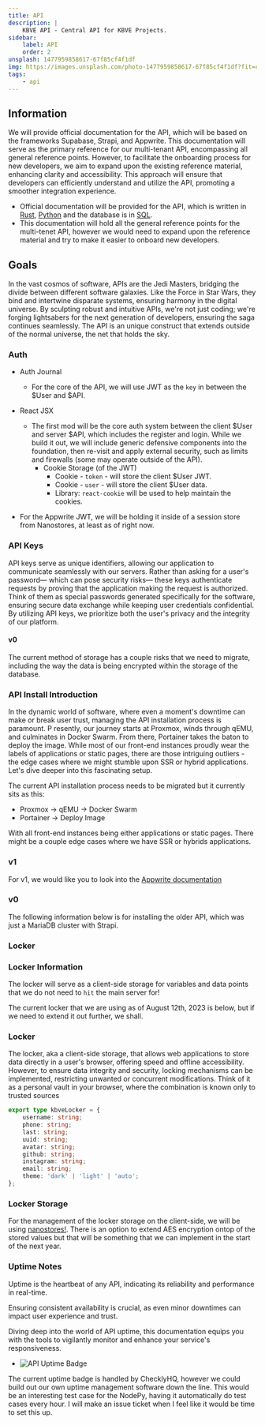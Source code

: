 ```yaml
---
title: API
description: |
    KBVE API - Central API for KBVE Projects.
sidebar:
    label: API
    order: 2
unsplash: 1477959858617-67f85cf4f1df
img: https://images.unsplash.com/photo-1477959858617-67f85cf4f1df?fit=crop&w=1400&h=700&q=75
tags:
    - api
---
```


## Information

We will provide official documentation for the API, which will be based on the frameworks Supabase, Strapi, and Appwrite.
This documentation will serve as the primary reference for our multi-tenant API, encompassing all general reference points.
However, to facilitate the onboarding process for new developers, we aim to expand upon the existing reference material, enhancing clarity and accessibility.
This approach will ensure that developers can efficiently understand and utilize the API, promoting a smoother integration experience.


-   Official documentation will be provided for the API, which is written in [Rust](https://kbve.com/application/rust/), [Python](https://kbve.com/application/python/) and the database is in [SQL](https://kbve.com/application/sql/).
-   This documentation will hold all the general reference points for the multi-tenet API, however we would need to expand upon the reference material and try to make it easier to onboard new developers.

## Goals

In the vast cosmos of software, APIs are the Jedi Masters, bridging the divide between different software galaxies.
Like the Force in Star Wars, they bind and intertwine disparate systems, ensuring harmony in the digital universe.
By sculpting robust and intuitive APIs, we're not just coding; we're forging lightsabers for the next generation of developers, ensuring the saga continues seamlessly.
The API is an unique construct that extends outside of the normal universe, the net that holds the sky.

### Auth

-   Auth Journal
    -   For the core of the API, we will use JWT as the `key` in between the $User and $API.
-   React JSX

    -   The first mod will be the core auth system between the client $User and server $API, which includes the register and login. While we build it out, we will include generic defensive components into the foundation, then re-visit and apply external security, such as limits and firewalls (some may operate outside of the API).
        -   Cookie Storage (of the JWT)
            -   Cookie - `token` - will store the client $User JWT.
            -   Cookie - `user` - will store the client $User data.
            -   Library: `react-cookie` will be used to help maintain the cookies.

-   For the Appwrite JWT, we will be holding it inside of a session store from Nanostores, at least as of right now.

### API Keys

API keys serve as unique identifiers, allowing our application to communicate seamlessly with our servers.
Rather than asking for a user's password— which can pose security risks— these keys authenticate requests by proving that the application making the request is authorized.
Think of them as special passwords generated specifically for the software, ensuring secure data exchange while keeping user credentials confidential.
By utilizing API keys, we prioritize both the user's privacy and the integrity of our platform.

#### v0

The current method of storage has a couple risks that we need to migrate, including the way the data is being encrypted within the storage of the database.

### API Install Introduction

In the dynamic world of software, where even a moment's downtime can make or break user trust, managing the API installation process is paramount. P
resently, our journey starts at Proxmox, winds through qEMU, and culminates in Docker Swarm.
From there, Portainer takes the baton to deploy the image.
While most of our front-end instances proudly wear the labels of applications or static pages, there are those intriguing outliers - the edge cases where we might stumble upon SSR or hybrid applications.
Let's dive deeper into this fascinating setup.

The current API installation process needs to be migrated but it currently sits as this:

-   Proxmox -> qEMU -> Docker Swarm
-   Portainer -> Deploy Image

With all front-end instances being either applications or static pages.
There might be a couple edge cases where we have SSR or hybrids applications.

### v1

For v1, we would like you to look into the [Appwrite documentation](/application/appwrite/)

### v0

The following information below is for installing the older API, which was just a MariaDB cluster with Strapi.

### Locker

### Locker Information

The locker will serve as a client-side storage for variables and data points that we do not need to `hit` the main server for!

The current locker that we are using as of August 12th, 2023 is below, but if we need to extend it out further, we shall.

### Locker

The locker, aka a client-side storage, that allows web applications to store data directly in a user's browser, offering speed and offline accessibility.
However, to ensure data integrity and security, locking mechanisms can be implemented, restricting unwanted or concurrent modifications.
Think of it as a personal vault in your browser, where the combination is known only to trusted sources

```typescript
export type kbveLocker = {
	username: string;
	phone: string;
	last: string;
	uuid: string;
	avatar: string;
	github: string;
	instagram: string;
	email: string;
	theme: 'dark' | 'light' | 'auto';
};
```

### Locker Storage

For the management of the locker storage on the client-side, we will be using [nanostores!](https://kbve.com/application/javascript#nanostores).
There is an option to extend AES encryption ontop of the stored values but that will be something that we can implement in the start of the next year.

### Uptime Notes

Uptime is the heartbeat of any API, indicating its reliability and performance in real-time.

Ensuring consistent availability is crucial, as even minor downtimes can impact user experience and trust.

Diving deep into the world of API uptime, this documentation equips you with the tools to vigilantly monitor and enhance your service's responsiveness.

-   ![API Uptime Badge](https://api.checklyhq.com/v1/badges/checks/206925a6-0f7b-4669-a4fd-b61b3f5b70fc?style=for-the-badge&theme=default&responseTime=true)

The current uptime badge is handled by ChecklyHQ, however we could build out our own uptime management software down the line.
This would be an interesting test case for the NodePy, having it automatically do test cases every hour.
I will make an issue ticket when I feel like it would be time to set this up.
